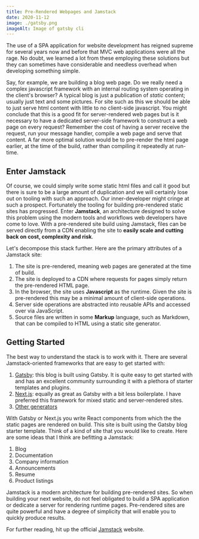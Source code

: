 ```yaml
---
title: Pre-Rendered Webpages and Jamstack
date: 2020-11-12
image: ./gatsby.png
imageAlt: Image of gatsby cli
---
```


The use of a SPA application for website development has reigned supreme for
several years now and before that MVC web applications were all the rage. No
doubt, we learned a lot from these employing these solutions but they can
sometimes have considerable and needless overhead when developing something
simple.

Say, for example, we are building a blog web page. Do we really need a complex
javascript framework with an internal routing system operating in the client's
browser? A typical blog is just a publication of _static_ content; usually just
text and some pictures. For site such as this we should be able to just serve
html content with little to no client-side javascript. You might conclude that
this is a good fit for server-rendered web pages but is it necessary to have a
dedicated server-side framework to construct a web page on every request?
Remember the cost of having a server receive the request, run your message
handler, compile a web page and serve that content. A far more optimal solution
would be to pre-render the html page earlier, at the time of the build, rather
than compiling it repeatedly at run-time.

## Enter Jamstack

Of course, we could simply write some static html files and call it good but
there is sure to be a large amount of duplication and we will certainly lose out
on tooling with such an approach. Our inner-developer might cringe at such a
prospect. Fortunately the tooling for building pre-rendered static sites has
progressed. Enter **Jamstack**, an architecture designed to solve this problem
using the modern tools and workflows web developers have come to love. With a
pre-rendered site build using Jamstack, files can be served directly from a CDN
enabling the site to **easily scale and cutting back on cost, complexity and
risk**.

Let's decompose this stack further. Here are the primary attributes of a
Jamstack site:

1. The site is pre-rendered, meaning web pages are generated at the time of
   build.
1. The site is deployed to a CDN where requests for pages simply
   return the pre-rendered HTML page.
1. In the browser, the site uses **Javascript** as the runtime. Given the site
   is pre-rendered this may be a minimal amount of client-side operations.
1. Server side operations are abstracted into reusable APIs and accessed over
   via JavaScript.
1. Source files are written in some **Markup** language, such as Markdown, that
   can be compiled to HTML using a static site generator.

## Getting Started

The best way to understand the stack is to work with it. There are several
Jamstack-oriented frameworks that are easy to get started with:

1. [Gatsby](https://www.gatsbyjs.org/): this blog is built using Gatsby. It is quite easy to get started with and has an excellent community surrounding it with a plethora of starter templates and plugins.
2. [Next.js](https://nextjs.org/): equally as great as Gatsby with a bit less boilerplate. I have preferred this framework for mixed static and server-rendered sites.
3. [Other generators](https://jamstack.org/generators/)

With Gatsby or Next.js you write React components from which the the static
pages are rendered on build. This site is built using the Gatsby blog starter template. Think of a kind of site that you would like to
create. Here are some ideas that I think are befitting a Jamstack:

1. Blog
1. Documentation
1. Company information
1. Announcements
1. Resume
1. Product listings

Jamstack is a modern architecture for building pre-rendered sites. So
when building your next website, do not feel obligated to build a SPA
application or dedicate a server for rendering runtime pages. Pre-rendered sites
are quite powerful and have a degree of simplicity that will enable you to
quickly produce results.

For further reading, hit up the official [Jamstack](https://jamstack.org/what-is-jamstack/) website.
